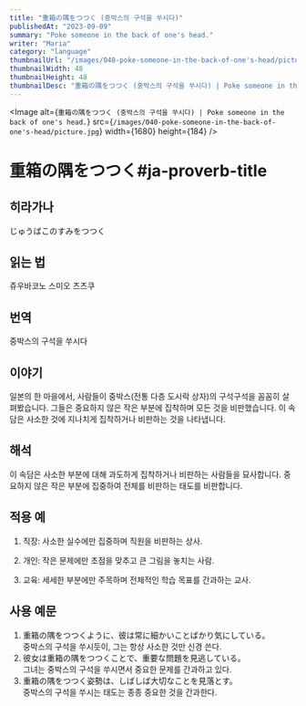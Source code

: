 ```yaml
---
title: "重箱の隅をつつく (중박스의 구석을 쑤시다)"
publishedAt: "2023-09-09"
summary: "Poke someone in the back of one's head."
writer: "Maria"
category: "language"
thumbnailUrl: "/images/040-poke-someone-in-the-back-of-one's-head/picture.jpg"
thumbnailWidth: 48
thumbnailHeight: 48
thumbnailDesc: "重箱の隅をつつく (중박스의 구석을 쑤시다) | Poke someone in the back of one's head."
---
```


<Image
  alt={`重箱の隅をつつく (중박스의 구석을 쑤시다) | Poke someone in the back of one's head.`}
  src={`/images/040-poke-someone-in-the-back-of-one's-head/picture.jpg`}
  width={1680}
  height={184}
/>

# 重箱の隅をつつく#ja-proverb-title

## 히라가나

じゅうばこのすみをつつく

## 읽는 법

쥬우바코노 스미오 츠츠쿠

## 번역

중박스의 구석을 쑤시다

## 이야기

일본의 한 마을에서, 사람들이 중박스(전통 다층 도시락 상자)의 구석구석을 꼼꼼히 살펴봤습니다. 그들은 중요하지 않은 작은 부분에 집착하며 모든 것을 비판했습니다. 이 속담은 사소한 것에 지나치게 집착하거나 비판하는 것을 나타냅니다.

## 해석

이 속담은 사소한 부분에 대해 과도하게 집착하거나 비판하는 사람들을 묘사합니다. 중요하지 않은 작은 부분에 집중하여 전체를 비판하는 태도를 비판합니다.

## 적용 예

1. 직장: 사소한 실수에만 집중하며 직원을 비판하는 상사.

2. 개인: 작은 문제에만 초점을 맞추고 큰 그림을 놓치는 사람.

3. 교육: 세세한 부분에만 주목하며 전체적인 학습 목표를 간과하는 교사.

## 사용 예문

1. 重箱の隅をつつくように、彼は常に細かいことばかり気にしている。<br /> 중박스의 구석을 쑤시듯이, 그는 항상 사소한 것만 신경 쓴다.
2. 彼女は重箱の隅をつつくことで、重要な問題を見逃している。<br /> 그녀는 중박스의 구석을 쑤시면서 중요한 문제를 간과하고 있다.
3. 重箱の隅をつつく姿勢は、しばしば大切なことを見落とす。<br /> 중박스의 구석을 쑤시는 태도는 종종 중요한 것을 간과한다.
